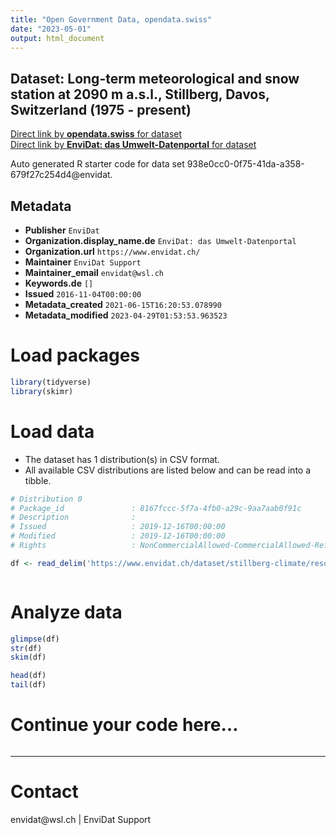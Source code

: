 ```yaml
---
title: "Open Government Data, opendata.swiss"
date: "2023-05-01"
output: html_document
---
```


## Dataset: Long-term meteorological and snow station at 2090 m a.s.l., Stillberg, Davos, Switzerland (1975 - present)



[Direct link by **opendata.swiss** for dataset](https://opendata.swiss/de/dataset/long-term-meteorological-and-snow-station-at-2090-m-a-s-l-stillberg-davos-switzerland-1975-pres)<br>
[Direct link by **EnviDat: das Umwelt-Datenportal** for dataset](https://www.envidat.ch/#/metadata/stillberg-climate)

Auto generated R starter code for data set 938e0cc0-0f75-41da-a358-679f27c254d4@envidat.

## Metadata

- **Publisher** `EnviDat`
- **Organization.display_name.de** `EnviDat: das Umwelt-Datenportal`
- **Organization.url** `https://www.envidat.ch/`
- **Maintainer** `EnviDat Support`
- **Maintainer_email** `envidat@wsl.ch`
- **Keywords.de** `[]`
- **Issued** `2016-11-04T00:00:00`
- **Metadata_created** `2021-06-15T16:20:53.078990`
- **Metadata_modified** `2023-04-29T01:53:53.963523`


# Load packages

```r

library(tidyverse)
library(skimr)

```

# Load data

-   The dataset has 1 distribution(s) in CSV format.
-   All available CSV distributions are listed below and can be read into a tibble.

```r

# Distribution 0
# Package_id               : 8167fccc-5f7a-4fb0-a29c-9aa7aab0f91c
# Description              : 
# Issued                   : 2019-12-16T00:00:00
# Modified                 : 2019-12-16T00:00:00
# Rights                   : NonCommercialAllowed-CommercialAllowed-ReferenceRequired

df <- read_delim('https://www.envidat.ch/dataset/stillberg-climate/resource/2e3b9d07-fb9e-4668-a2d0-0d3f07c7128c')



```

# Analyze data

```r

glimpse(df)
str(df)
skim(df)

head(df)
tail(df)

```

# Continue your code here...

```r

```

------------------------------------------------------------------------

# Contact

envidat@wsl.ch | EnviDat Support
